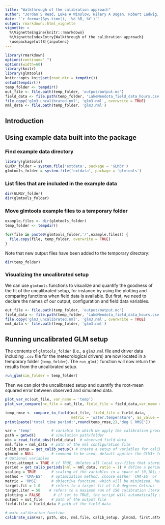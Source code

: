 ```yaml
---
title: "Walkthrough of the calibration approach"
author: "Jordan S Read, Luke A Winslow, Hilary A Dugan, Robert Ladwig, Tadhg Moore"
date: "`r format(Sys.time(), '%d %B, %Y')`"
output: rmarkdown::html_vignette
vignette: >
  %\VignetteEngine{knitr::rmarkdown}
  %\VignetteIndexEntry{Walkthrough of the calibration approach}
  \usepackage[utf8]{inputenc}
---
```


```r
library(rmarkdown)
options(continue=" ")
options(width=60)
library(knitr)
library(glmtools)
knitr::opts_knit$set(root.dir = tempdir())
setwd(tempdir())
temp_folder <- tempdir()
out_file <- file.path(temp_folder, 'output/output.nc')
field_data <- file.path(temp_folder, 'LakeMendota_field_data_hours.csv')
file.copy('glm3_uncalibrated.nml', 'glm3.nml', overwrite = TRUE)
nml_data <- file.path(temp_folder, 'glm3.nml')
```


## Introduction




## Using example data built into the package

### Find example data directory
```r
library(glmtools)
GLM3r_folder = system.file('extdata', package = 'GLM3r')
glmtools_folder = system.file('extdata', package = 'glmtools')
```
### List files that are included in the example data
```r
dir(GLM3r_folder)
dir(glmtools_folder)
```

### Move glmtools example files to a temporary folder
```r
example.files <- dir(glmtools_folder)
temp_folder <- tempdir()

for(file in paste0(glmtools_folder,'/',example.files)) {
  file.copy(file, temp_folder, overwrite = TRUE)
}
```

Note that new output files have been added to the temporary directory:
```r
dir(temp_folder)
```

### Visualizing the uncalibrated setup
We can use `glmtools` functions to visualize and quantify the goodness of the fit of the uncalibrated setup, for instance by using the plotting and comparing functions when field data is available. But first, we need to declare the names of our output, configuration and field data variables.
```r
out_file <- file.path(temp_folder, 'output/output.nc')
field_data <- file.path(temp_folder, 'LakeMendota_field_data_hours.csv')
file.copy('glm3_uncalibrated.nml', 'glm3.nml', overwrite = TRUE)
nml_data <- file.path(temp_folder, 'glm3.nml')
```
## Running uncalibrated GLM setup
The contents of `glmtools_folder` (i.e., a `glm3.nml` file and driver data including `.csv` file for the meteorological drivers) are now located in a temporary folder (`temp_folder`). The `run_glm()` function will now return the results from the uncalibrated setup.
```r
run_glm(sim_folder = temp_folder)
```

Then we can plot the uncalibrated setup and quantify the root-mean squared error between observed and simulated data.

```r
plot_var_nc(out_file, var_name = 'temp')
plot_var_compare(nc_file = out_file, field_file = field_data,var_name = 'temp', precision = 'hours')

temp_rmse <- compare_to_field(out_file, field_file = field_data,
                              metric = 'water.temperature', as_value = FALSE, precision= 'hours')
print(paste('total time period:',round(temp_rmse,2),'deg C RMSE'))
```

```r
var = 'temp'         # variable to which we apply the calibration procedure
path = getwd()       # simulation path/folder
obs = read_field_obs(field_data)  # observed field data
nml.file = nml_data  # path of the nml configuration file
calib_setup = get_calib_setup() # create a setup of variables for calibration
glmcmd = NULL        # command to be used, default applies the GLM3r function
# Optional variables
first.attempt = TRUE # if TRUE, deletes all local csv-files that stores the outcome of previous calibration runs
period = get_calib_periods(nml = nml_data, ratio = 1) # define a period for the calibration, thissupports a split-sample calibration (e.g. calibration and validation period)
scaling = TRUE       # scaling of the variables in a space of [0,10]; should be TRUE for CMA-ES
method = 'CMA-ES'    # optimization method, choose either `CMA-ES` or `Nelder-Mead`
metric = 'RMSE'      # objective function, which will be minimized, here the root-mean square error
target.fit = 1.0     # refers to a target fit of 1.0 degrees Celsius
target.iter = 50    # refers to a maximum run of 150 calibration iterations
plotting = FALSE      # if set to TRUE, the script will automatically save the created contour plots 
output = out_file    # path of the output file
field.file = field_data # path of the field data

# main calibration function
calibrate_sim(var, path, obs, nml.file, calib_setup, glmcmd, first.attempt, period, scaling, method, metric, target.fit, target.iter, plotting, output, field.file)

```